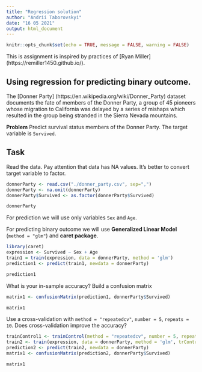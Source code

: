 ```yaml
---
title: "Regression solution"
author: "Andrii Taborovskyi"
date: "16 05 2021"
output: html_document
---
```


```r
knitr::opts_chunk$set(echo = TRUE, message = FALSE, warning = FALSE)
```

This is assignment is inspired by practices of [Ryan Miller] (https://remiller1450.github.io/).

## Using regression for predicting binary outcome.

The [Donner Party] (https://en.wikipedia.org/wiki/Donner_Party) dataset documents the fate of members of the Donner Party, a group of 45 pioneers whose migration to California was delayed by a series of mishaps which resulted in the group being stranded in the Sierra Nevada mountains.

**Problem**
Predict survival status members of the Donner Party. The target variable is `Survived`.

## Task

Read the data. Pay attention that data has NA values. It's better to convert target variable to factor.
```r
donnerParty <- read.csv("./donner_party.csv", sep=",")
donnerParty <- na.omit(donnerParty)
donnerParty$Survived <- as.factor(donnerParty$Survived)

donnerParty
```

For prediction we will use only variables `Sex` and `Age`. 

For predicting binary outcome we will use **Generalized Linear Model** (`method = "glm"`) and **caret package**. 

```r
library(caret)
expression <- Survived ~ Sex + Age
train1 = train(expression, data = donnerParty, method = 'glm')
prediction1 <- predict(train1, newdata = donnerParty)

prediction1
```

What is your in-sample accuracy? Build a confusion matrix

```r
matrix1 <- confusionMatrix(prediction1, donnerParty$Survived)

matrix1
```
Use a cross-validation with `method = "repeatedcv"`, `number = 5`, `repeats = 10`. Does cross-validation improve the accuracy?

```r
trainControl1 <- trainControl(method = "repeatedcv", number = 5, repeats = 10)
train2 <- train(expression, data = donnerParty, method = 'glm', trControl = trainControl1)
prediction2 <- predict(train2, newdata = donnerParty)
matrix1 <- confusionMatrix(prediction2, donnerParty$Survived)

matrix1
```